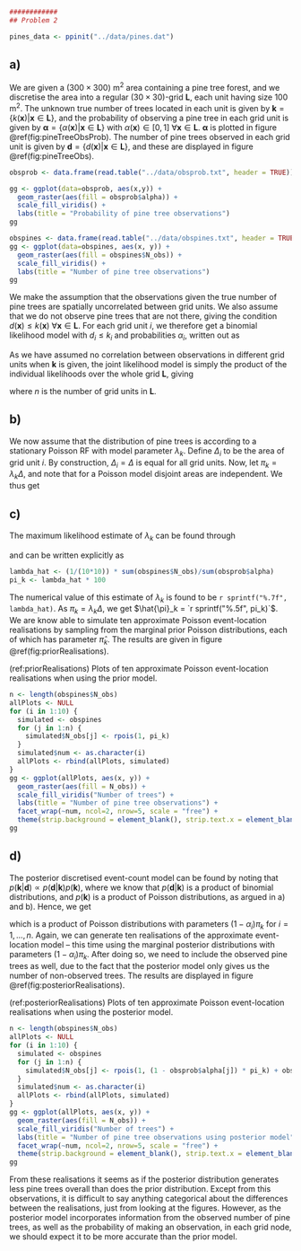 \section{Problem 2: Bayesian inversion in Poisson RF}

```r
############
## Problem 2

pines_data <- ppinit("../data/pines.dat")
```

## a)

We are given a $(300 \times 300)$ m$^2$ area containing a pine tree forest, and we discretise the area into a regular $(30 \times 30)$-grid $\mathbf{L}$, each unit having size 100 m$^2$. The unknown true number of trees located in each unit is given by $\bm{k} = \{k(\bm{x}) | \bm{x} \in \mathbf{L}\}$, and the probability of observing a pine tree in each grid unit is given by $\bm{\alpha} = \{\alpha(\bm{x}) | \bm{x} \in \mathbf{L}\}$ with $\alpha(\bm{x}) \in [0,1]$ $\forall \bm{x} \in \mathbf{L}$. $\bm{\alpha}$ is plotted in figure \@ref(fig:pineTreeObsProb). The number of pine trees observed in each grid unit is given by $\bm{d} = \{d(\bm{x}) | \bm{x} \in \mathbf{L}\}$, and these are displayed in figure \@ref(fig:pineTreeObs).

```r
obsprob <- data.frame(read.table("../data/obsprob.txt", header = TRUE))

gg <- ggplot(data=obsprob, aes(x,y)) +
  geom_raster(aes(fill = obsprob$alpha)) +
  scale_fill_viridis() +
  labs(title = "Probability of pine tree observations")
gg
```

```r
obspines <- data.frame(read.table("../data/obspines.txt", header = TRUE))
gg <- ggplot(data=obspines, aes(x, y)) +
  geom_raster(aes(fill = obspines$N_obs)) +
  scale_fill_viridis() +
  labs(title = "Number of pine tree observations")
gg
```

We make the assumption that the observations given the true number of pine trees are spatially uncorrelated between grid units. We also assume that we do not observe pine trees that are not there, giving the condition $d(\bm{x}) \leqslant k(\bm{x})$ $\forall \bm{x} \in \mathbf{L}$. For each grid unit $i$, we therefore get a binomial likelihood model with $d_i \leqslant k_i$ and probabilities $\alpha_i$, written out as

\begin{equation}
[d_i | k_i] \sim p(d_i | k_i) = \binom{k_i}{d_i} \alpha_i^{d_i} (1 - \alpha_i)^{k_i - d_i}.
\end{equation}

As we have assumed no correlation between observations in different grid units when $\bm{k}$ is given, the joint likelihood model is simply the product of the individual likelihoods over the whole grid $\mathbf{L}$, giving

\begin{equation}
[\bm{d} | \bm{k}] \sim p(\bm{d} | \bm{k}) = \prod_{i=1}^{n} p(d_i | k_i) = \prod_{i=1}^{n} \binom{k_i}{d_i} \alpha_i^{d_i} (1 - \alpha_i)^{k_i - d_i},
\end{equation}

where $n$ is the number of grid units in $\mathbf{L}$.


## b)

We now assume that the distribution of pine trees is according to a stationary Poisson RF with model parameter $\lambda_k$. Define $\Delta_i$ to be the area of grid unit $i$. By construction, $\Delta_i = \Delta$ is equal for all grid units. Now, let $\pi_k = \lambda_k \Delta$, and note that for a Poisson model disjoint areas are independent. We thus get

\begin{equation}
\bm{k} \sim p(\bm{k}) = \prod_{i=1}^{n} \frac{\pi_k^{k_i}}{k_i !} \exp{(-\pi_k)}.
\end{equation}


## c)

The maximum likelihood estimate of $\lambda_k$ can be found through

\begin{equation}
\hat{\lambda}_k = \arg \max_{\lambda_k} \left(\prod_{i=1}^{n} \frac{(\alpha_i \pi_k)^{d_i}}{d_i !} \exp{(-\alpha_i \pi_k)}\right),
\end{equation}

and can be written explicitly as

\begin{equation}
\hat{\lambda}_k = \frac{1}{\Delta} \frac{\sum_{i=1}^{n} d_i}{\sum_{i=1}^{n} \alpha_i}.
\end{equation}

```r
lambda_hat <- (1/(10*10)) * sum(obspines$N_obs)/sum(obsprob$alpha)
pi_k <- lambda_hat * 100
```

The numerical value of this estimate of $\lambda_k$ is found to be `r sprintf("%.7f", lambda_hat)`. As $\pi_k = \lambda_k \Delta$, we get $\hat{\pi}_k = `r sprintf("%.5f", pi_k)`$. We are know able to simulate ten approximate Poisson event-location realisations by sampling from the marginal prior Poisson distributions, each of which has parameter $\hat{\pi}_k$. The results are given in figure \@ref(fig:priorRealisations).

(ref:priorRealisations) Plots of ten approximate Poisson event-location realisations when using the prior model.

```r
n <- length(obspines$N_obs)
allPlots <- NULL
for (i in 1:10) {
  simulated <- obspines
  for (j in 1:n) {
    simulated$N_obs[j] <- rpois(1, pi_k)
  }
  simulated$num <- as.character(i)
  allPlots <- rbind(allPlots, simulated)
}
gg <- ggplot(allPlots, aes(x, y)) +
  geom_raster(aes(fill = N_obs)) +
  scale_fill_viridis("Number of trees") +
  labs(title = "Number of pine tree observations") + 
  facet_wrap(~num, ncol=2, nrow=5, scale = "free") +
  theme(strip.background = element_blank(), strip.text.x = element_blank())
gg
```


## d)

The posterior discretised event-count model can be found by noting that $p(\bm{k} | \bm{d}) \propto p(\bm{d} | \bm{k}) p(\bm{k})$, where we know that $p(\bm{d} | \bm{k})$ is a product of binomial distributions, and $p(\bm{k})$ is a product of Poisson distributions, as argued in a) and b). Hence, we get

\begin{equation}
p(\bm{k} | \bm{d}) \propto \prod_{i=1}^{n} \frac{\alpha_i^{d_i}}{\pi_k^{d_i} \exp{(\alpha_i \pi_k)}} \frac{((1-\alpha_i)\pi_k)^{k_i-d_i}}{(k_i-d_i)!} \exp{(-(1-\alpha_i)\pi_k)} \propto \prod_{i=1}^{n} \frac{((1-\alpha_i)\pi_k)^{k_i-d_i}}{(k_i-d_i)!} \exp{(-(1-\alpha_i)\pi_k)},
\end{equation}

which is a product of Poisson distributions with parameters $(1-\alpha_i)\pi_k$ for $i = 1,...,n$. Again, we can generate ten realisations of the approximate event-location model -- this time using the marginal posterior distributions with parameters $(1-\alpha_i)\pi_k$. After doing so, we need to include the observed pine trees as well, due to the fact that the posterior model only gives us the number of non-observed trees. The results are displayed in figure \@ref(fig:posteriorRealisations).

(ref:posteriorRealisations) Plots of ten approximate Poisson event-location realisations when using the posterior model.

```r
n <- length(obspines$N_obs)
allPlots <- NULL
for (i in 1:10) {
  simulated <- obspines
  for (j in 1:n) {
    simulated$N_obs[j] <- rpois(1, (1 - obsprob$alpha[j]) * pi_k) + obspines$N_obs[j]
  }
  simulated$num <- as.character(i)
  allPlots <- rbind(allPlots, simulated)
}
gg <- ggplot(allPlots, aes(x, y)) +
  geom_raster(aes(fill = N_obs)) +
  scale_fill_viridis("Number of trees") +
  labs(title = "Number of pine tree observations using posterior model") +
  facet_wrap(~num, ncol=2, nrow=5, scale = "free") +
  theme(strip.background = element_blank(), strip.text.x = element_blank())
gg
```

From these realisations it seems as if the posterior distribution generates less pine trees overall than does the prior distribution. Except from this observations, it is difficult to say anything categorical about the differences between the realisations, just from looking at the figures. However, as the posterior model incorporates information from the observed number of pine trees, as well as the probability of making an observation, in each grid node, we should expect it to be more accurate than the prior model.
